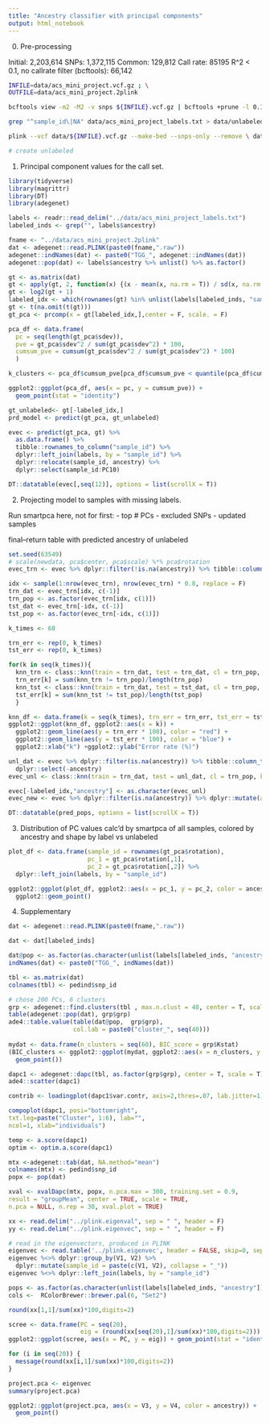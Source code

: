 ```yaml
---
title: "Ancestry classifier with principal components"
output: html_notebook
---
```


0. Pre-processing

Initial: 2,203,614
SNPs: 1,372,115
Common: 129,812
Call rate: 85195
R^2 < 0.1, no callrate filter (bcftools): 66,142

```bash
INFILE=data/acs_mini_project.vcf.gz ; \
OUTFILE=data/acs_mini_project.2plink

bcftools view -m2 -M2 -v snps ${INFILE}.vcf.gz | bcftools +prune -l 0.1 | bcftools +fill-tags | \ bcftools filter -e 'AF < 0.01' | bcftools filter -e 'F_MISSING >= 0.05' | bgzip -c > \ ${OUTFILE}.vcf.gz

grep "^sample_id\|NA" data/acs_mini_project_labels.txt > data/unlabeled_inds.txt

plink --vcf data/${INFILE}.vcf.gz --make-bed --snps-only --remove \ data/unlabeled_inds.txt --out ${OUTFILE}

# create unlabeled


```

1. Principal component values for the call set.

```r
library(tidyverse)
library(magrittr)
library(DT)
library(adegenet)

labels <- readr::read_delim("../data/acs_mini_project_labels.txt")
labeled_inds <- grep("", labels$ancestry)

fname <- "../data/acs_mini_project.2plink"
dat <- adegenet::read.PLINK(paste0(fname,".raw"))
adegenet::indNames(dat) <- paste0("TGG_", adegenet::indNames(dat))
adegenet::pop(dat) <- labels$ancestry %>% unlist() %>% as.factor()

gt <- as.matrix(dat)
gt <- apply(gt, 2, function(x) {(x - mean(x, na.rm = T)) / sd(x, na.rm = T)})
gt <- log2(gt + 1)
labeled_idx <- which(rownames(gt) %in% unlist(labels[labeled_inds, "sample_id"]))
gt <- t(na.omit(t(gt)))
gt_pca <- prcomp(x = gt[labeled_idx,],center = F, scale. = F)

pca_df <- data.frame(
  pc = seq(length(gt_pca$sdev)),
  pve = gt_pca$sdev^2 / sum(gt_pca$sdev^2) * 100,
  cumsum_pve = cumsum(gt_pca$sdev^2 / sum(gt_pca$sdev^2) * 100)
  )

k_clusters <- pca_df$cumsum_pve[pca_df$cumsum_pve < quantile(pca_df$cumsum_pve, 0.25)] %>% length()

ggplot2::ggplot(pca_df, aes(x = pc, y = cumsum_pve)) +
  geom_point(stat = "identity")

gt_unlabeled<- gt[-labeled_idx,]
prd_model <- predict(gt_pca, gt_unlabeled)

```

```r
evec <- predict(gt_pca, gt) %>%
  as.data.frame() %>% 
  tibble::rownames_to_column("sample_id") %>% 
  dplyr::left_join(labels, by = "sample_id") %>% 
  dplyr::relocate(sample_id, ancestry) %>% 
  dplyr::select(sample_id:PC10)

DT::datatable(evec[,seq(12)], options = list(scrollX = T))
```

2. Projecting model to samples with missing labels.

Run smartpca here, not for first:
- top # PCs
- excluded SNPs
- updated samples

final--return table with predicted ancestry of unlabeled

```r
set.seed(63549)
# scale(newdata, pca$center, pca$scale) %*% pca$rotation 
evec_trn <- evec %>% dplyr::filter(!is.na(ancestry)) %>% tibble::column_to_rownames("sample_id")

idx <- sample(1:nrow(evec_trn), nrow(evec_trn) * 0.8, replace = F)
trn_dat <- evec_trn[idx, c(-1)]
trn_pop <- as.factor(evec_trn[idx, c(1)])
tst_dat <- evec_trn[-idx, c(-1)]
tst_pop <- as.factor(evec_trn[-idx, c(1)])

k_times <- 60

trn_err <- rep(0, k_times)
tst_err <- rep(0, k_times)

for(k in seq(k_times)){
  knn_trn <- class::knn(train = trn_dat, test = trn_dat, cl = trn_pop, k = k, prob = F)
  trn_err[k] = sum(knn_trn != trn_pop)/length(trn_pop)
  knn_tst <- class::knn(train = trn_dat, test = tst_dat, cl = trn_pop, k = k, prob = F)
  tst_err[k] = sum(knn_tst != tst_pop)/length(tst_pop)
  }

knn_df <- data.frame(k = seq(k_times), trn_err = trn_err, tst_err = tst_err)
ggplot2::ggplot(knn_df, ggplot2::aes(x = k)) +
  ggplot2::geom_line(aes(y = trn_err * 100), color = "red") +
  ggplot2::geom_line(aes(y = tst_err * 100), color = "blue") +
  ggplot2::xlab("k") +ggplot2::ylab("Error rate (%)")

unl_dat <- evec %>% dplyr::filter(is.na(ancestry)) %>% tibble::column_to_rownames("sample_id") %>% 
  dplyr::select(-ancestry)
evec_unl <- class::knn(train = trn_dat, test = unl_dat, cl = trn_pop, k = k, prob = F)

evec[-labeled_idx,"ancestry"] <- as.character(evec_unl)
evec_new <- evec %>% dplyr::filter(is.na(ancestry)) %>% dplyr::mutate(ancestry = evec_unl)

DT::datatable(pred_pops, options = list(scrollX = T))
```

3. Distribution of PC values calc'd by smartpca of all samples, colored by ancestry and shape
by label vs unlabeled

```r
plot_df <- data.frame(sample_id = rownames(gt_pca$rotation),
                      pc_1 = gt_pca$rotation[,1],
                      pc_2 = gt_pca$rotation[,2]) %>% 
  dplyr::left_join(labels, by = "sample_id")

ggplot2::ggplot(plot_df, ggplot2::aes(x = pc_1, y = pc_2, color = ancestry)) +
  ggplot2::geom_point()
```

4. Supplementary

```r
dat <- adegenet::read.PLINK(paste0(fname,".raw"))

dat <- dat[labeled_inds]

dat@pop <- as.factor(as.character(unlist(labels[labeled_inds, "ancestry"])))
indNames(dat) <- paste0("TGG_", indNames(dat))

tbl <- as.matrix(dat)
colnames(tbl) <- pedind$snp_id

# chose 200 PCs, 6 clusters
grp <- adegenet::find.clusters(tbl , max.n.clust = 40, center = T, scale = T)
table(adegenet::pop(dat), grp$grp)
ade4::table.value(table(dat@pop,  grp$grp),
                  col.lab = paste0("cluster_", seq(40)))
                  
mydat <- data.frame(n_clusters = seq(60), BIC_score = grp$Kstat)
(BIC_clusters <- ggplot2::ggplot(mydat, ggplot2::aes(x = n_clusters, y = BIC_score)) +
  geom_point())

dapc1 <- adegenet::dapc(tbl, as.factor(grp$grp), center = T, scale = T)
ade4::scatter(dapc1)

contrib <- loadingplot(dapc1$var.contr, axis=2,thres=.07, lab.jitter=1)

compoplot(dapc1, posi="bottomright",
txt.leg=paste("Cluster", 1:6), lab="",
ncol=1, xlab="individuals")

temp <- a.score(dapc1)
optim <- optim.a.score(dapc1)

mtx <-adegenet::tab(dat, NA.method="mean")
colnames(mtx) <- pedind$snp_id
popx <- pop(dat)

xval <- xvalDapc(mtx, popx, n.pca.max = 300, training.set = 0.9,
result = "groupMean", center = TRUE, scale = TRUE,
n.pca = NULL, n.rep = 30, xval.plot = TRUE)

xx <- read.delim("../plink.eigenval", sep = " ", header = F)
yy <- read.delim("../plink.eigenvec", sep = " ", header = F)

# read in the eigenvectors, produced in PLINK
eigenvec <- read.table('../plink.eigenvec', header = FALSE, skip=0, sep = ' ')
eigenvec %<>% dplyr::group_by(V1, V2) %>% 
  dplyr::mutate(sample_id = paste(c(V1, V2), collapse = "_"))
eigenvec %<>% dplyr::left_join(labels, by = "sample_id")

pops <- as.factor(as.character(unlist(labels[labeled_inds, "ancestry"])))
cols <-  RColorBrewer::brewer.pal(6, "Set2")

round(xx[1,1]/sum(xx)*100,digits=2)

scree <- data.frame(PC = seq(20),
                    eig = (round(xx[seq(20),1]/sum(xx)*100,digits=2)))
ggplot2::ggplot(scree, aes(x = PC, y = eig)) + geom_point(stat = "identity")

for (i in seq(20)) {
  message(round(xx[i,1]/sum(xx)*100,digits=2))
}

project.pca <- eigenvec
summary(project.pca)

ggplot2::ggplot(project.pca, aes(x = V3, y = V4, color = ancestry)) + 
  geom_point()
```
